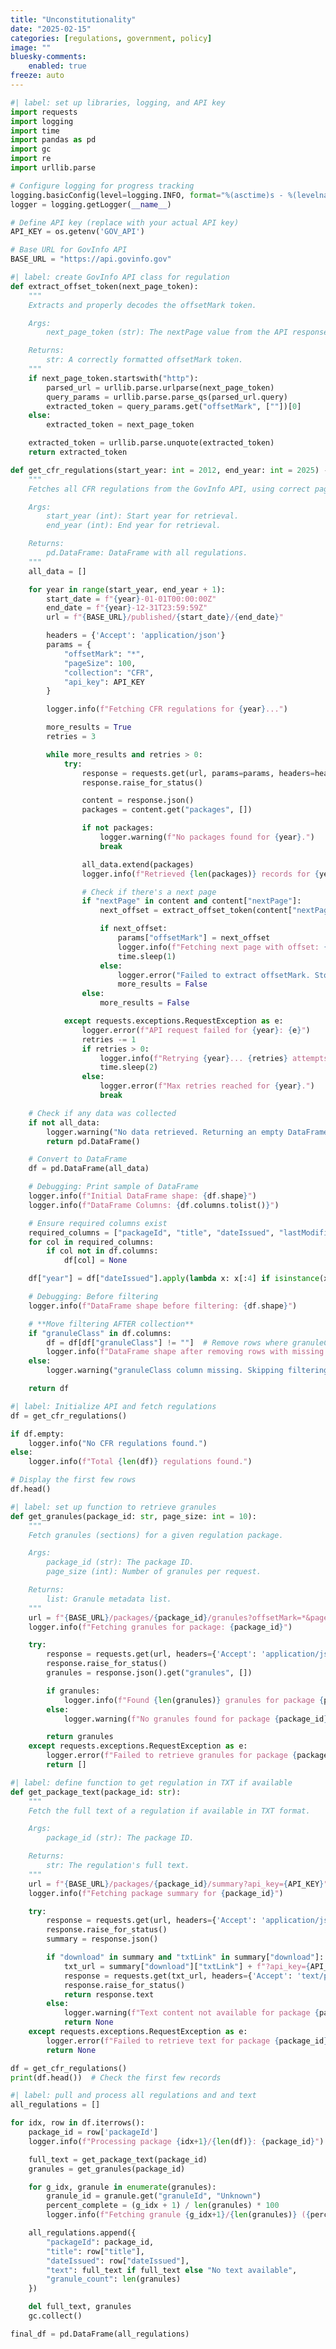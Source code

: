 ```yaml
---
title: "Unconstitutionality"
date: "2025-02-15"
categories: [regulations, government, policy]
image: "" 
bluesky-comments:
    enabled: true
freeze: auto
---
```


```python
#| label: set up libraries, logging, and API key
import requests
import logging
import time
import pandas as pd
import gc 
import re
import urllib.parse

# Configure logging for progress tracking
logging.basicConfig(level=logging.INFO, format="%(asctime)s - %(levelname)s - %(message)s")
logger = logging.getLogger(__name__)

# Define API key (replace with your actual API key)
API_KEY = os.getenv('GOV_API')

# Base URL for GovInfo API
BASE_URL = "https://api.govinfo.gov"
```

```python
#| label: create GovInfo API class for regulation
def extract_offset_token(next_page_token):
    """
    Extracts and properly decodes the offsetMark token.

    Args:
        next_page_token (str): The nextPage value from the API response.

    Returns:
        str: A correctly formatted offsetMark token.
    """
    if next_page_token.startswith("http"):  
        parsed_url = urllib.parse.urlparse(next_page_token)
        query_params = urllib.parse.parse_qs(parsed_url.query)
        extracted_token = query_params.get("offsetMark", [""])[0]
    else:
        extracted_token = next_page_token  

    extracted_token = urllib.parse.unquote(extracted_token)  
    return extracted_token

def get_cfr_regulations(start_year: int = 2012, end_year: int = 2025) -> pd.DataFrame:
    """
    Fetches all CFR regulations from the GovInfo API, using correct pagination.

    Args:
        start_year (int): Start year for retrieval.
        end_year (int): End year for retrieval.

    Returns:
        pd.DataFrame: DataFrame with all regulations.
    """
    all_data = []

    for year in range(start_year, end_year + 1):
        start_date = f"{year}-01-01T00:00:00Z"
        end_date = f"{year}-12-31T23:59:59Z"
        url = f"{BASE_URL}/published/{start_date}/{end_date}"

        headers = {'Accept': 'application/json'}
        params = {
            "offsetMark": "*",  
            "pageSize": 100,  
            "collection": "CFR",
            "api_key": API_KEY
        }

        logger.info(f"Fetching CFR regulations for {year}...")

        more_results = True
        retries = 3

        while more_results and retries > 0:
            try:
                response = requests.get(url, params=params, headers=headers, timeout=30)
                response.raise_for_status()

                content = response.json()
                packages = content.get("packages", [])

                if not packages:
                    logger.warning(f"No packages found for {year}.")
                    break

                all_data.extend(packages)
                logger.info(f"Retrieved {len(packages)} records for {year}.")

                # Check if there's a next page
                if "nextPage" in content and content["nextPage"]:
                    next_offset = extract_offset_token(content["nextPage"])

                    if next_offset:
                        params["offsetMark"] = next_offset  
                        logger.info(f"Fetching next page with offset: {next_offset}")
                        time.sleep(1)  
                    else:
                        logger.error("Failed to extract offsetMark. Stopping pagination.")
                        more_results = False  
                else:
                    more_results = False  

            except requests.exceptions.RequestException as e:
                logger.error(f"API request failed for {year}: {e}")
                retries -= 1
                if retries > 0:
                    logger.info(f"Retrying {year}... {retries} attempts remaining.")
                    time.sleep(2)
                else:
                    logger.error(f"Max retries reached for {year}.")
                    break

    # Check if any data was collected
    if not all_data:
        logger.warning("No data retrieved. Returning an empty DataFrame.")
        return pd.DataFrame()

    # Convert to DataFrame
    df = pd.DataFrame(all_data)

    # Debugging: Print sample of DataFrame
    logger.info(f"Initial DataFrame shape: {df.shape}")
    logger.info(f"DataFrame Columns: {df.columns.tolist()}")

    # Ensure required columns exist
    required_columns = ["packageId", "title", "dateIssued", "lastModified", "granuleClass", "granuleType", "year"]
    for col in required_columns:
        if col not in df.columns:
            df[col] = None  

    df["year"] = df["dateIssued"].apply(lambda x: x[:4] if isinstance(x, str) else None)

    # Debugging: Before filtering
    logger.info(f"DataFrame shape before filtering: {df.shape}")

    # **Move filtering AFTER collection**
    if "granuleClass" in df.columns:
        df = df[df["granuleClass"] != ""]  # Remove rows where granuleClass is missing
        logger.info(f"DataFrame shape after removing rows with missing granuleClass: {df.shape}")
    else:
        logger.warning("granuleClass column missing. Skipping filtering step.")

    return df
```

```python
#| label: Initialize API and fetch regulations
df = get_cfr_regulations()

if df.empty:
    logger.info("No CFR regulations found.")
else:
    logger.info(f"Total {len(df)} regulations found.")

# Display the first few rows
df.head()
```

```python
#| label: set up function to retrieve granules
def get_granules(package_id: str, page_size: int = 10):
    """
    Fetch granules (sections) for a given regulation package.

    Args:
        package_id (str): The package ID.
        page_size (int): Number of granules per request.

    Returns:
        list: Granule metadata list.
    """
    url = f"{BASE_URL}/packages/{package_id}/granules?offsetMark=*&pageSize={page_size}&api_key={API_KEY}"
    logger.info(f"Fetching granules for package: {package_id}")

    try:
        response = requests.get(url, headers={'Accept': 'application/json'}, timeout=30)
        response.raise_for_status()
        granules = response.json().get("granules", [])

        if granules:
            logger.info(f"Found {len(granules)} granules for package {package_id}.")
        else:
            logger.warning(f"No granules found for package {package_id}.")

        return granules
    except requests.exceptions.RequestException as e:
        logger.error(f"Failed to retrieve granules for package {package_id}: {e}")
        return []
```

```python
#| label: define function to get regulation in TXT if available
def get_package_text(package_id: str):
    """
    Fetch the full text of a regulation if available in TXT format.

    Args:
        package_id (str): The package ID.

    Returns:
        str: The regulation's full text.
    """
    url = f"{BASE_URL}/packages/{package_id}/summary?api_key={API_KEY}"
    logger.info(f"Fetching package summary for {package_id}")

    try:
        response = requests.get(url, headers={'Accept': 'application/json'}, timeout=30)
        response.raise_for_status()
        summary = response.json()

        if "download" in summary and "txtLink" in summary["download"]:
            txt_url = summary["download"]["txtLink"] + f"?api_key={API_KEY}"
            response = requests.get(txt_url, headers={'Accept': 'text/plain'}, timeout=30)
            response.raise_for_status()
            return response.text
        else:
            logger.warning(f"Text content not available for package {package_id}")
            return None
    except requests.exceptions.RequestException as e:
        logger.error(f"Failed to retrieve text for package {package_id}: {e}")
        return None
```

```python
df = get_cfr_regulations()
print(df.head())  # Check the first few records
```

```python
#| label: pull and process all regulations and and text
all_regulations = []

for idx, row in df.iterrows():
    package_id = row['packageId']
    logger.info(f"Processing package {idx+1}/{len(df)}: {package_id}")

    full_text = get_package_text(package_id)
    granules = get_granules(package_id)

    for g_idx, granule in enumerate(granules):
        granule_id = granule.get("granuleId", "Unknown")
        percent_complete = (g_idx + 1) / len(granules) * 100
        logger.info(f"Fetching granule {g_idx+1}/{len(granules)} ({percent_complete:.2f}% complete) for {package_id}")

    all_regulations.append({
        "packageId": package_id,
        "title": row["title"],
        "dateIssued": row["dateIssued"],
        "text": full_text if full_text else "No text available",
        "granule_count": len(granules)
    })

    del full_text, granules
    gc.collect()

final_df = pd.DataFrame(all_regulations)
```